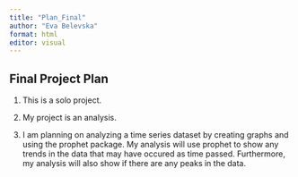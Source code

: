 ```yaml
---
title: "Plan_Final"
author: "Eva Belevska"
format: html
editor: visual
---
```


## Final Project Plan

1. This is a solo project. 

2. My project is an analysis.

3. I am planning on analyzing a time series dataset by creating graphs and using the prophet package. My analysis will use prophet to show any trends in the data that may have occured as time passed. Furthermore, my analysis will also show if there are any peaks in the data.